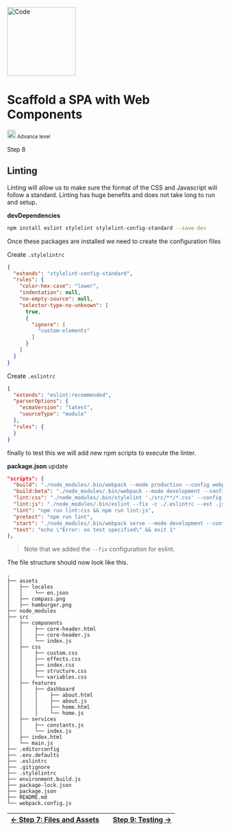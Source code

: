 


<Meta title="Welcome/Recipes/Scaffold a SPA/Step 8: Linting" />

<div className="recipe">
  <img src={Code} alt="Code" height="160" />
  <div classNamw="flex-col">
    <h1 className="heading">Scaffold a SPA with Web Components</h1>
    <small className="flex"> <img src={AdvanceLevel} alt="Intermedite Level" height="20" /> Advance level</small>
    <p>Step 8
    </p>
  </div>
</div>

## Linting

Linting will allow us to make sure the format of the CSS and Javascript will follow a standard.
Linting has huge benefits and does not take long to run and setup.

**devDependencies**
```sh
npm install eslint stylelint stylelint-config-standard --save-dev
```

Once these packages are installed we need to create the configuration files



Create `.stylelintrc`
```json
{
  "extends": "stylelint-config-standard",
  "rules": {
    "color-hex-case": "lower",
    "indentation": null,
    "no-empty-source": null,
    "selector-type-no-unknown": [
      true,
      {
        "ignore": [
          "custom-elements"
        ]
      }
    ]
  }
}
```

Create `.eslintrc`
```json
{
  "extends": "eslint:recommended",
  "parserOptions": {
    "ecmaVersion": "latest",
    "sourceType": "module"
  },
  "rules": {
  }
}
```

finally to test this we will add new npm scripts to execute the linter.

**package.json** update

```json
"scripts": {
  "build": "./node_modules/.bin/webpack --mode production --config webpack.config.js",
  "build:beta": "./node_modules/.bin/webpack --mode development --config webpack.config.js",
  "lint:css": "./node_modules/.bin/stylelint './src/**/*.css' --config ./.stylelintrc",
  "lint:js": "./node_modules/.bin/eslint --fix -c ./.eslintrc --ext .js ./src",
  "lint": "npm run lint:css && npm run lint:js",
  "pretest": "npm run lint",
  "start": "./node_modules/.bin/webpack serve --mode development --config webpack.config.js",
  "test": "echo \"Error: no test specified\" && exit 1"
},
```

> Note that we added the `--fix` configuration for eslint.


The file structure should now look like this.

```
.
├── assets
│   ├── locales
│   │    └── en.json
│   ├── compass.png
│   ├── hamburger.png
├── node_modules
├── src
│   ├── components
│   │    ├── core-header.html
│   │    ├── core-header.js
│   │    └── index.js
│   ├── css
│   │    ├── custom.css
│   │    ├── effects.css
│   │    ├── index.css
│   │    ├── structure.css
│   │    └── variables.css
│   ├── features
│   │    ├── dashboard
│   │    │    ├── about.html
│   │    │    ├── about.js
│   │    │    ├── home.html
│   │    │    └── home.js
│   ├── services
│   │    ├── constants.js
│   │    └── index.js
│   ├── index.html
│   └── main.js
├── .editorconfig
├── .env.defaults
├── .eslintrc
├── .gitignore
├── .stylelintrc
├── environment.build.js
├── package-lock.json
├── package.json
├── README.md
└── webpack.config.js
```


| [&#8592; Step 7: Files and Assets](?path=/docs/welcome-recipes-scaffold-a-spa-step-7-files-and-assets--page) |  | [Step 9: Testing &#8594;](?path=/docs/welcome-recipes-scaffold-a-spa-step-9-testing--page)
|:---------|:---------:|---------:|
